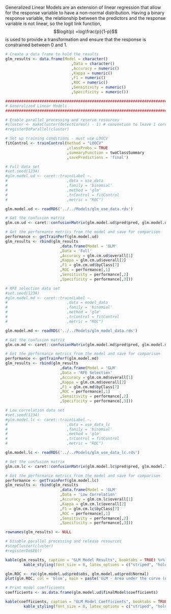 \subsection{Generalized Linear Model} 

Generalized Linear Models are an extension of linear regression that allow for the response variable to have a non-normal distribution. Having a binary response variable, the relationship between the predictors and the response variable is not linear, so the logit link function,$$logit(p) =log\frac{p}{1-p}$$ is used to provide a transformation and ensure that the response is constrained between 0 and 1.

```r

# Create a data frame to hold the results
glm_results <- data.frame(Model = character()
                             ,Data = character()
                             ,Accuracy = numeric()
                             ,Kappa = numeric()
                             ,F1 = numeric()
                             ,ROC = numeric()
                             ,Sensitivity = numeric()
                             ,Specificity = numeric())
```

```r
###############################################################################
# Generalized Linear Models
###############################################################################

# Enable parallel processing and reserve resources
#cluster <- makeCluster(detectCores() - 1) # convention to leave 1 core for OS
#registerDoParallel(cluster)

# Set up training conditions - must use LOOCV
fitControl <- trainControl(method = "LOOCV"
                           ,classProbs = TRUE 
                           ,summaryFunction = twoClassSummary
                           ,savePredictions = 'final')

# Full data set
#set.seed(1234)
#glm.model.ud <- caret::train(Label ~.
#                          ,data = use_data
#                          ,family = 'binomial'
#                          ,method = 'glm'
#                          ,trControl = fitControl
#                          ,metric = "ROC")

glm.model.ud <- readRDS('../../Models/glm_use_data.rds')

# Get the confusion matrix
glm.cm.ud <- caret::confusionMatrix(glm.model.ud$pred$pred, glm.model.ud$pred$obs, mode = "everything")

# Get the performance metrics from the model and save for comparison
performance <- getTrainPerf(glm.model.ud)
glm_results <- rbind(glm_results
                        ,data.frame(Model = 'GLM'
                        ,Data = 'Full'
                        ,Accuracy = glm.cm.ud$overall[1]
                        ,Kappa = glm.cm.ud$overall[2]
                        ,F1 = glm.cm.ud$byClass[7]
                        ,ROC = performance[,1]
                        ,Sensitivity = performance[,2]
                        ,Specificity = performance[,3]))

# RFE selection data set
#set.seed(1234)
#glm.model.md <- caret::train(Label ~.
#                          ,data = model_data
#                          ,family = 'binomial'
#                          ,method = 'glm'
#                          ,trControl = fitControl
#                          ,metric = "ROC")

glm.model.md <- readRDS('../../Models/glm_model_data.rds')

# Get the confusion matrix
glm.cm.md <- caret::confusionMatrix(glm.model.md$pred$pred, glm.model.md$pred$obs, mode = "everything")

# Get the performance metrics from the model and save for comparison
performance <- getTrainPerf(glm.model.md)
glm_results <- rbind(glm_results
                        ,data.frame(Model = 'GLM'
                        ,Data = 'RFE Selection'
                        ,Accuracy = glm.cm.md$overall[1]
                        ,Kappa = glm.cm.md$overall[2]
                        ,F1 = glm.cm.md$byClass[7]
                        ,ROC = performance[,1]
                        ,Sensitivity = performance[,2]
                        ,Specificity = performance[,3]))

# Low correlation data set
#set.seed(1234)
#glm.model.lc <- caret::train(Label ~.
#                          ,data = use_data_lc
#                          ,family = 'binomial'
#                          ,method = 'glm'
#                          ,trControl = fitControl
#                          ,metric = "ROC")

glm.model.lc <- readRDS('../../Models/glm_use_data_lc.rds')

# Get the confusion matrix
glm.cm.lc <- caret::confusionMatrix(glm.model.lc$pred$pred, glm.model.lc$pred$obs, mode = "everything")

# Get the performance metrics from the model and save for comparison
performance <- getTrainPerf(glm.model.lc)
glm_results <- rbind(glm_results
                        ,data.frame(Model = 'GLM'
                        ,Data = 'Low Correlation'
                        ,Accuracy = glm.cm.lc$overall[1]
                        ,Kappa = glm.cm.lc$overall[2]
                        ,F1 = glm.cm.lc$byClass[7]
                        ,ROC = performance[,1]
                        ,Sensitivity = performance[,2]
                        ,Specificity = performance[,3]))

rownames(glm_results) <- NULL

# Disable parallel processing and release resources
#stopCluster(cluster)
#registerDoSEQ()

```

```r

kable(glm_results, caption = "GLM Model Results", booktabs = TRUE) %>% 
        kable_styling(font_size = 8, latex_options = c("striped", "hold_position"))

glm.ROC <- roc(glm.model.ud$pred$obs, glm.model.ud$pred$Normal)
plot(glm.ROC, col = 'blue', main = paste('GLM - Area under the curve (AUC):', round(auc(glm.ROC),2)))

# Print model coefficients
coefficients <- as.data.frame(glm.model.ud$finalModel$coefficients)

kable(coefficients, caption = "GLM Model Coefficients", booktabs = TRUE) %>% 
        kable_styling(font_size = 8, latex_options = c("striped", "hold_position"))

```

